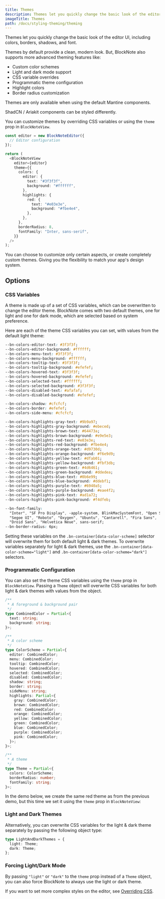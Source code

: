 ```yaml
---
title: Themes
description: Themes let you quickly change the basic look of the editor UI, including colors, borders, shadows, and font.
imageTitle: Themes
path: /docs/styling-theming/theming
---
```


Themes let you quickly change the basic look of the editor UI, including colors, borders, shadows, and font.

<Example name="theming/theming-css-variables" />

Themes by default provide a clean, modern look. But, BlockNote also supports more advanced theming features like:

- Custom color schemes
- Light and dark mode support
- CSS variable overrides
- Programmatic theme configuration
- Highlight colors
- Border radius customization

<Callout type="info">
  Themes are only available when using the default Mantine components.

ShadCN / Ariakit components can be styled differently.

</Callout>

You can customize themes by overriding CSS variables or using the `theme` prop in `BlockNoteView`.

```ts
const editor = new BlockNoteEditor({
  // Editor configuration
});

return (
  <BlockNoteView
    editor={editor}
    theme={{
      colors: {
        editor: {
          text: "#3f3f3f",
          background: "#ffffff",
        },
        highlights: {
          red: {
            text: "#e03e3e",
            background: "#fbe4e4",
          },
        },
      },
      borderRadius: 8,
      fontFamily: "Inter, sans-serif",
    }}
  />
);
```

You can choose to customize only certain aspects, or create completely custom themes. Giving you the flexibility to match your app's design system.

## Options

### CSS Variables

A theme is made up of a set of CSS variables, which can be overwritten to change the editor theme. BlockNote comes with two default themes, one for light and one for dark mode, which are selected based on system preference.

Here are each of the theme CSS variables you can set, with values from the default light theme:

```css
--bn-colors-editor-text: #3f3f3f;
--bn-colors-editor-background: #ffffff;
--bn-colors-menu-text: #3f3f3f;
--bn-colors-menu-background: #ffffff;
--bn-colors-tooltip-text: #3f3f3f;
--bn-colors-tooltip-background: #efefef;
--bn-colors-hovered-text: #3f3f3f;
--bn-colors-hovered-background: #efefef;
--bn-colors-selected-text: #ffffff;
--bn-colors-selected-background: #3f3f3f;
--bn-colors-disabled-text: #afafaf;
--bn-colors-disabled-background: #efefef;

--bn-colors-shadow: #cfcfcf;
--bn-colors-border: #efefef;
--bn-colors-side-menu: #cfcfcf;

--bn-colors-highlights-gray-text: #9b9a97;
--bn-colors-highlights-gray-background: #ebeced;
--bn-colors-highlights-brown-text: #64473a;
--bn-colors-highlights-brown-background: #e9e5e3;
--bn-colors-highlights-red-text: #e03e3e;
--bn-colors-highlights-red-background: #fbe4e4;
--bn-colors-highlights-orange-text: #d9730d;
--bn-colors-highlights-orange-background: #f6e9d9;
--bn-colors-highlights-yellow-text: #dfab01;
--bn-colors-highlights-yellow-background: #fbf3db;
--bn-colors-highlights-green-text: #4d6461;
--bn-colors-highlights-green-background: #ddedea;
--bn-colors-highlights-blue-text: #0b6e99;
--bn-colors-highlights-blue-background: #ddebf1;
--bn-colors-highlights-purple-text: #6940a5;
--bn-colors-highlights-purple-background: #eae4f2;
--bn-colors-highlights-pink-text: #ad1a72;
--bn-colors-highlights-pink-background: #f4dfeb;

--bn-font-family:
  "Inter", "SF Pro Display", -apple-system, BlinkMacSystemFont, "Open Sans",
  "Segoe UI", "Roboto", "Oxygen", "Ubuntu", "Cantarell", "Fira Sans",
  "Droid Sans", "Helvetica Neue", sans-serif;
--bn-border-radius: 6px;
```

Setting these variables on the `.bn-container[data-color-scheme]` selector will overwrite them for both default light & dark themes. To overwrite variables separately for light & dark themes, use the `.bn-container[data-color-scheme="light"]` and `.bn-container[data-color-scheme="dark"]` selectors.

### Programmatic Configuration

You can also set the theme CSS variables using the `theme` prop in `BlockNoteView`. Passing a `Theme` object will overwrite CSS variables for both light & dark themes with values from the object.

```ts twoslash
/**
 * A foreground & background pair
 */
type CombinedColor = Partial<{
  text: string;
  background: string;
}>;

/**
 * A color scheme
 */
type ColorScheme = Partial<{
  editor: CombinedColor;
  menu: CombinedColor;
  tooltip: CombinedColor;
  hovered: CombinedColor;
  selected: CombinedColor;
  disabled: CombinedColor;
  shadow: string;
  border: string;
  sideMenu: string;
  highlights: Partial<{
    gray: CombinedColor;
    brown: CombinedColor;
    red: CombinedColor;
    orange: CombinedColor;
    yellow: CombinedColor;
    green: CombinedColor;
    blue: CombinedColor;
    purple: CombinedColor;
    pink: CombinedColor;
  }>;
}>;

/**
 * A theme
 */
type Theme = Partial<{
  colors: ColorScheme;
  borderRadius: number;
  fontFamily: string;
}>;
```

In the demo below, we create the same red theme as from the previous demo, but this time we set it using the `theme` prop in `BlockNoteView`:

<Example name="theming/theming-css-variables-code" />

### Light and Dark Themes

Alternatively, you can overwrite CSS variables for the light & dark theme separately by passing the following object type:

```ts
type LightAndDarkThemes = {
  light: Theme;
  dark: Theme;
};
```

### Forcing Light/Dark Mode

By passing `"light"` or `"dark"` to the `theme` prop instead of a `Theme` object, you can also force BlockNote to always use the light or dark theme.

If you want to set more complex styles on the editor, see [Overriding CSS](/docs/react/styling-theming/overriding-css).
